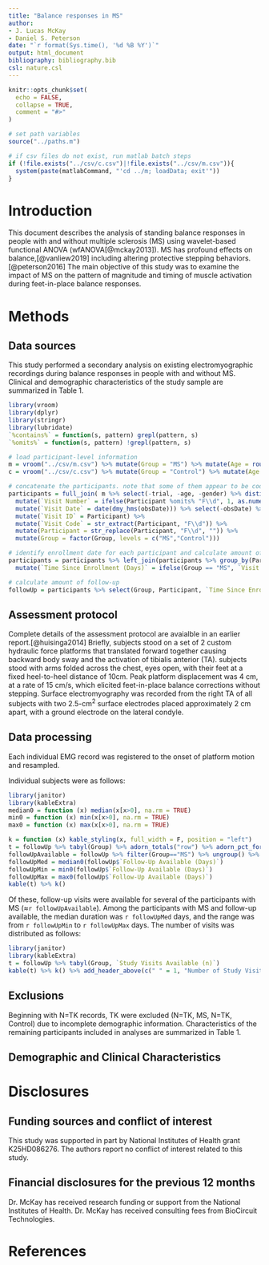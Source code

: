 ```yaml
---
title: "Balance responses in MS"
author:
- J. Lucas McKay
- Daniel S. Peterson
date: "`r format(Sys.time(), '%d %B %Y')`"
output: html_document
bibliography: bibliography.bib
csl: nature.csl
---
```


```r
knitr::opts_chunk$set(
  echo = FALSE,
  collapse = TRUE,
  comment = "#>"
)
```

```r
# set path variables
source("../paths.m")

# if csv files do not exist, run matlab batch steps
if (!file.exists("../csv/c.csv")|!file.exists("../csv/m.csv")){
  system(paste(matlabCommand, "'cd ../m; loadData; exit'"))
}
```

# Introduction
This document describes the analysis of standing balance responses in people with and without multiple sclerosis (MS) using wavelet-based functional ANOVA (wfANOVA[@mckay2013]).
MS has profound effects on balance,[@vanliew2019] including altering protective stepping behaviors.[@peterson2016]
The main objective of this study was to examine the impact of MS on the pattern of magnitude and timing of muscle activation during feet-in-place balance responses.

# Methods

## Data sources

This study performed a secondary analysis on existing electromyographic recordings during balance responses in people with and without MS.
Clinical and demographic characteristics of the study sample are summarized in Table 1.

```r
library(vroom)
library(dplyr)
library(stringr)
library(lubridate)
`%contains%` = function(s, pattern) grepl(pattern, s)
`%omits%` = function(s, pattern) !grepl(pattern, s)

# load participant-level information
m = vroom("../csv/m.csv") %>% mutate(Group = "MS") %>% mutate(Age = round(age)) %>% mutate(Sex = toupper(gender)) %>% rename(Participant = Subj)
c = vroom("../csv/c.csv") %>% mutate(Group = "Control") %>% mutate(Age = round(age)) %>% mutate(Sex = toupper(gender)) %>% rename(Participant = Subj)

# concatenate the participants. note that some of them appear to be coded as follow-ups. this is very useful, but may not be needed for the first report. they appear to be coded as such by the presence of "F1", "F2" in the participant name. convert this to a visit number (1, 2, 3, 4)
participants = full_join( m %>% select(-trial, -age, -gender) %>% distinct(), c %>% select(-trial, -age, -gender) %>% distinct() ) %>%
  mutate(`Visit Number` = ifelse(Participant %omits% "F\\d", 1, as.numeric(str_extract(str_extract(Participant, "F\\d"),"\\d"))+1)) %>% 
  mutate(`Visit Date` = date(dmy_hms(obsDate))) %>% select(-obsDate) %>% 
  mutate(`Visit ID` = Participant) %>% 
  mutate(`Visit Code` = str_extract(Participant, "F\\d")) %>% 
  mutate(Participant = str_replace(Participant, "F\\d", "")) %>% 
  mutate(Group = factor(Group, levels = c("MS","Control")))

# identify enrollment date for each participant and calculate amount of observation time
participants = participants %>% left_join(participants %>% group_by(Participant) %>% summarize(`Enrollment Date` = min(`Visit Date`, na.rm = TRUE))) %>% 
  mutate(`Time Since Enrollment (Days)` = ifelse(Group == "MS", `Visit Date` - `Enrollment Date`, 0))

# calculate amount of follow-up
followUp = participants %>% select(Group, Participant, `Time Since Enrollment (Days)`) %>% group_by(Group, Participant) %>% summarize(`Study Visits Available (n)` = n(), `Follow-Up Available (Days)` = max(`Time Since Enrollment (Days)`))

```

## Assessment protocol
Complete details of the assessment protocol are avaialble in an earlier report.[@huisinga2014] 
Briefly, subjects stood on a set of 2 custom hydraulic force platforms that translated forward together causing backward body sway and the activation of tibialis anterior (TA).
subjects stood with arms folded across the chest, eyes open, with their feet at a fixed heel-to-heel distance of 10cm.
Peak platform displacement was 4 cm, at a rate of 15 cm/s, which elicited feet-in-place balance corrections without stepping.
Surface electromyography was recorded from the right TA of all subjects with two 2.5-cm^2^ surface electrodes placed approximately 2 cm apart, with a ground electrode on the lateral condyle. 

## Data processing
Each individual EMG record was registered to the onset of platform motion and resampled.

Individual subjects were as follows:

```r
library(janitor)
library(kableExtra)
median0 = function (x) median(x[x>0], na.rm = TRUE)
min0 = function (x) min(x[x>0], na.rm = TRUE)
max0 = function (x) max(x[x>0], na.rm = TRUE)

k = function (x) kable_styling(x, full_width = F, position = "left")
t = followUp %>% tabyl(Group) %>% adorn_totals("row") %>% adorn_pct_formatting(digits = 0) %>% rename(N = n, `Percent`=percent)
followUpAvailable = followUp %>% filter(Group=="MS") %>% ungroup() %>% mutate(f = `Follow-Up Available (Days)`>0) %>% summarize(fAvail = sum(f==TRUE,na.rm = TRUE)/n()) %>% pull() %>% scales::percent()
followUpMed = median0(followUp$`Follow-Up Available (Days)`)
followUpMin = min0(followUp$`Follow-Up Available (Days)`)
followUpMax = max0(followUp$`Follow-Up Available (Days)`)
kable(t) %>% k()
```

Of these, follow-up visits were available for several of the participants with MS (≈`r followUpAvailable`).
Among the participants with MS and follow-up available, the median duration was `r followUpMed` days, and the range was from `r followUpMin` to `r followUpMax` days.
The number of visits was distributed as follows:

```r
library(janitor)
library(kableExtra)
t = followUp %>% tabyl(Group, `Study Visits Available (n)`)
kable(t) %>% k() %>% add_header_above(c(" " = 1, "Number of Study Visits Available" = 4))
```

## Exclusions
Beginning with N=TK records, TK were excluded (N=TK, MS, N=TK, Control) due to incomplete demographic information.
Characteristics of the remaining participants included in analyses are summarized in Table 1.

## Demographic and Clinical Characteristics

# Disclosures

## Funding sources and conflict of interest
This study was supported in part by National Institutes of Health grant K25HD086276.
The authors report no conflict of interest related to this study.

## Financial disclosures for the previous 12 months
Dr. McKay has received research funding or support from the National Institutes of Health. Dr. McKay has received consulting fees from BioCircuit Technologies.

# References

